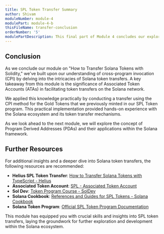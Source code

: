 ```yaml
---
title: SPL Token Transfer Summary
author: Shivam
moduleNumber: module-4
modulePart: module-4-b
thisFileName: transfer-conclusion
orderNumber: '5'
modulePartDescription: This final part of Module 4 concludes our exploration of enhancing the token minter program with the capability to transfer minted tokens to another account using Cross-Program Invocation (CPI) in Solana.
---
```


## Conclusion

As we conclude our module on "How to Transfer Solana Tokens with Solidity," we've built upon our understanding of cross-program invocation (CPI) by delving into the intricacies of Solana token transfers. A key takeaway from this module is the significance of Associated Token Accounts (ATAs) in facilitating token transfers on the Solana network.

We applied this knowledge practically by conducting a transfer using the CPI method for the Gold Tokens that we previously minted in our SPL Token program. This practical implementation provided hands-on experience with the Solana ecosystem and its token transfer mechanisms.

As we look ahead to the next module, we will explore the concept of Program Derived Addresses (PDAs) and their applications within the Solana framework.

## Further Resources

For additional insights and a deeper dive into Solana token transfers, the following resources are recommended:

- **Helius SPL Token Transfer**: [How to Transfer Solana Tokens with TypeScript - Helius](https://www.helius.dev/blog/solana-dev-101-how-to-transfer-solana-tokens-with-typescript)
- **Associated Token Account**: [SPL - Associated Token Account](https://spl.solana.com/associated-token-account)
- **Sol Dev**: [Token Program Course - SolDev](https://www.soldev.app/course/token-program)
- **Solana Cookbook**: [References and Guides for SPL Tokens - Solana Cookbook](https://solanacookbook.com/references/token.html#what-do-i-need-to-get-started-with-spl-tokens)
- **Solana Token Program**: [Official SPL Token Program Documentation](https://spl.solana.com/token)

This module has equipped you with crucial skills and insights into SPL token transfers, laying the groundwork for further exploration and development within the Solana ecosystem.